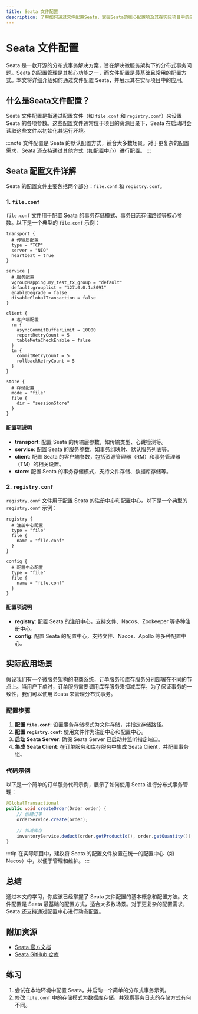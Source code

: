 ```yaml
---
title: Seata 文件配置
description: 了解如何通过文件配置Seata，掌握Seata的核心配置项及其在实际项目中的应用。
---
```


# Seata 文件配置

Seata 是一款开源的分布式事务解决方案，旨在解决微服务架构下的分布式事务问题。Seata 的配置管理是其核心功能之一，而文件配置是最基础且常用的配置方式。本文将详细介绍如何通过文件配置 Seata，并展示其在实际项目中的应用。

## 什么是Seata文件配置？

Seata 文件配置是指通过配置文件（如 `file.conf` 和 `registry.conf`）来设置 Seata 的各项参数。这些配置文件通常位于项目的资源目录下，Seata 在启动时会读取这些文件以初始化其运行环境。

:::note
文件配置是 Seata 的默认配置方式，适合大多数场景。对于更复杂的配置需求，Seata 还支持通过其他方式（如配置中心）进行配置。
:::

## Seata 配置文件详解

Seata 的配置文件主要包括两个部分：`file.conf` 和 `registry.conf`。

### 1. `file.conf`

`file.conf` 文件用于配置 Seata 的事务存储模式、事务日志存储路径等核心参数。以下是一个典型的 `file.conf` 示例：

```plaintext
transport {
  # 传输层配置
  type = "TCP"
  server = "NIO"
  heartbeat = true
}

service {
  # 服务配置
  vgroupMapping.my_test_tx_group = "default"
  default.grouplist = "127.0.0.1:8091"
  enableDegrade = false
  disableGlobalTransaction = false
}

client {
  # 客户端配置
  rm {
    asyncCommitBufferLimit = 10000
    reportRetryCount = 5
    tableMetaCheckEnable = false
  }
  tm {
    commitRetryCount = 5
    rollbackRetryCount = 5
  }
}

store {
  # 存储配置
  mode = "file"
  file {
    dir = "sessionStore"
  }
}
```

#### 配置项说明

- **transport**: 配置 Seata 的传输层参数，如传输类型、心跳检测等。
- **service**: 配置 Seata 的服务参数，如事务组映射、默认服务列表等。
- **client**: 配置 Seata 的客户端参数，包括资源管理器（RM）和事务管理器（TM）的相关设置。
- **store**: 配置 Seata 的事务存储模式，支持文件存储、数据库存储等。

### 2. `registry.conf`

`registry.conf` 文件用于配置 Seata 的注册中心和配置中心。以下是一个典型的 `registry.conf` 示例：

```plaintext
registry {
  # 注册中心配置
  type = "file"
  file {
    name = "file.conf"
  }
}

config {
  # 配置中心配置
  type = "file"
  file {
    name = "file.conf"
  }
}
```

#### 配置项说明

- **registry**: 配置 Seata 的注册中心，支持文件、Nacos、Zookeeper 等多种注册中心。
- **config**: 配置 Seata 的配置中心，支持文件、Nacos、Apollo 等多种配置中心。

## 实际应用场景

假设我们有一个微服务架构的电商系统，订单服务和库存服务分别部署在不同的节点上。当用户下单时，订单服务需要调用库存服务来扣减库存。为了保证事务的一致性，我们可以使用 Seata 来管理分布式事务。

### 配置步骤

1. **配置 `file.conf`**: 设置事务存储模式为文件存储，并指定存储路径。
2. **配置 `registry.conf`**: 使用文件作为注册中心和配置中心。
3. **启动 Seata Server**: 确保 Seata Server 已启动并监听指定端口。
4. **集成 Seata Client**: 在订单服务和库存服务中集成 Seata Client，并配置事务组。

### 代码示例

以下是一个简单的订单服务代码示例，展示了如何使用 Seata 进行分布式事务管理：

```java
@GlobalTransactional
public void createOrder(Order order) {
    // 创建订单
    orderService.create(order);
    
    // 扣减库存
    inventoryService.deduct(order.getProductId(), order.getQuantity());
}
```

:::tip
在实际项目中，建议将 Seata 的配置文件放置在统一的配置中心（如 Nacos）中，以便于管理和维护。
:::

## 总结

通过本文的学习，你应该已经掌握了 Seata 文件配置的基本概念和配置方法。文件配置是 Seata 最基础的配置方式，适合大多数场景。对于更复杂的配置需求，Seata 还支持通过配置中心进行动态配置。

## 附加资源

- [Seata 官方文档](https://seata.io/zh-cn/docs/overview/what-is-seata.html)
- [Seata GitHub 仓库](https://github.com/seata/seata)

## 练习

1. 尝试在本地环境中配置 Seata，并启动一个简单的分布式事务示例。
2. 修改 `file.conf` 中的存储模式为数据库存储，并观察事务日志的存储方式有何不同。
